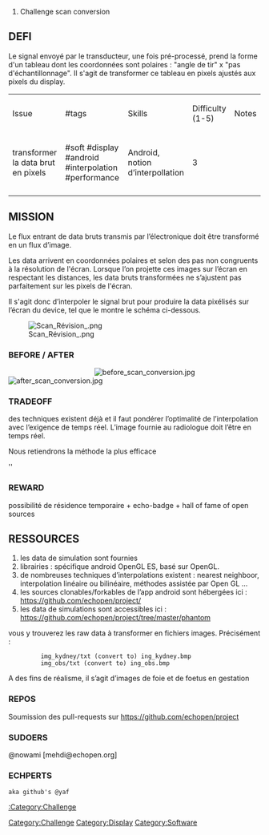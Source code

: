 # Challenge scan conversion



== DEFI ==

Le signal envoyé par le transducteur, une fois pré-processé, prend la forme d'un tableau dont les coordonnées sont polaires : "angle de tir" x "pas d'échantillonnage". Il s'agit de transformer ce tableau en pixels ajustés aux pixels du display. 

{| class="wikitable"
|----
|Issue
|#tags
|Skills
|Difficulty (1-5)
|Notes
|----
|transformer la data brut en pixels 
|#soft #display #android #interpolation #performance
|Android, notion d’interpollation
|3
|
|----
|}

== MISSION ==


Le flux entrant de data bruts transmis par l’électronique doit être transformé en un flux d’image. 

Les data arrivent en coordonnées polaires et selon des pas non congruents à la résolution de l'écran. Lorsque l’on projette ces images sur l’écran en respectant les distances, les data bruts transformées ne s’ajustent pas parfaitement sur les pixels de l'écran.

Il s'agit donc d’interpoler le signal brut pour produire la data pixélisés sur l’écran du device, tel que le montre le schéma ci-dessous.  

[[File:Scan Révision .png]]

=== BEFORE / AFTER ===

                         [[File:before scan conversion.jpg]]            [[File:after scan conversion.jpg]]                           


=== TRADEOFF ===

des techniques existent déjà et il faut pondérer l’optimalité de l’interpolation avec l’exigence de temps réel. L’image fournie au radiologue doit l’être en temps réel. 

Nous retiendrons la méthode la plus efficace


''

=== REWARD ===

possibilité de résidence temporaire + echo-badge + hall of fame of open sources


== RESSOURCES ==

# les data de simulation sont fournies
# librairies : spécifique android OpenGL ES, basé sur  OpenGL.
# de nombreuses techniques d’interpolations existent : nearest neighboor, interpolation linéaire ou bilinéaire, méthodes assistée par Open GL ... 
# les sources clonables/forkables de l’app android sont hébergées ici : https://github.com/echopen/project/
# les data de simulations sont accessibles ici : https://github.com/echopen/project/tree/master/phantom
vous y trouverez les raw data à transformer en fichiers images. Précisément : 

          img_kydney/txt (convert to) ing_kydney.bmp
          img_obs/txt (convert to) ing_obs.bmp

A des fins de réalisme, il s’agit d’images de foie et de foetus en gestation


=== REPOS ===

Soumission des pull-requests sur https://github.com/echopen/project


=== SUDOERS === 

@nowami [mehdi@echopen.org]


=== ECHPERTS ===

 aka github's @yaf 

[[:Category:Challenge]]

[[Category:Challenge]]
[[Category:Display]]
[[Category:Software]]